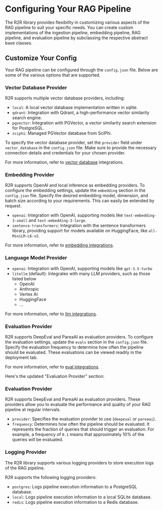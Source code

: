# Configuring Your RAG Pipeline

The R2R library provides flexibility in customizing various aspects of the RAG pipeline to suit your specific needs. You can create custom implementations of the ingestion pipeline, embedding pipeline, RAG pipeline, and evaluation pipeline by subclassing the respective abstract base classes.

## Customize Your Config

Your RAG pipeline can be configured through the `config.json` file. Below are some of the various options that are supported.

### Vector Database Provider

R2R supports multiple vector database providers, including:

- `local`: A local vector database implementation written in sqlite.
- `qdrant`: Integration with Qdrant, a high-performance vector similarity search engine.
- `pgvector`: Integration with PGVector, a vector similarity search extension for PostgreSQL.
- `sciphi`: Managed PGVector database from SciPhi.

To specify the vector database provider, set the `provider` field under `vector_database` in the `config.json` file. Make sure to provide the necessary connection details and credentials for your chosen provider.

For more information, refer to [vector database](/integrations/vector-databases) integrations.

### Embedding Provider

R2R supports OpenAI and local inference as embedding providers. To configure the embedding settings, update the `embedding` section in the `config.json` file. Specify the desired embedding model, dimension, and batch size according to your requirements. This can easily be extended by request.

- `openai`: Integration with OpenAI, supporting models like `text-embedding-3-small` and `text-embedding-3-large`.
- `sentence-transformers`: Integration with the sentence transformers library, providing support for models available on HuggingFace, like `all-MiniLM-L6-v2`.

For more information, refer to [embedding integrations](/integrations/embedding-model).


### Language Model Provider

- `openai`: Integration with OpenAI, supporting models like `gpt-3.5-turbo`
- `litellm` (default): Integrates with many LLM providers, such as those listed below
  - OpenAI
  - Anthropic
  - Vertex AI
  - HuggingFace
  - ...

For more information, refer to [llm integrations](/integrations/llm-provider).

### Evaluation Provider

R2R supports DeepEval and PareaAI as evaluation providers. To configure the evaluation settings, update the `evals` section in the `config.json` file. Specify the evaluation frequency to determine how often the pipeline should be evaluated. These evaluations can be viewed readily in the deployment tab.

For more information, refer to [eval integrations](/integrations/evals).

Here's the updated "Evaluation Provider" section:

### Evaluation Provider

R2R supports DeepEval and PareaAI as evaluation providers. These providers allow you to evaluate the performance and quality of your RAG pipeline at regular intervals.
- `provider`: Specifies the evaluation provider to use (`deepeval` or `pareaai`).
- `frequency`: Determines how often the pipeline should be evaluated. It represents the fraction of queries that should trigger an evaluation. For example, a frequency of `0.1` means that approximately 10% of the queries will be evaluated.

### Logging Provider

The R2R library supports various logging providers to store execution logs of the RAG pipeline. 

R2R supports the following logging providers:

- `postgres`: Logs pipeline execution information to a PostgreSQL database.
- `local`: Logs pipeline execution information to a local SQLite database.
- `redis`: Logs pipeline execution information to a Redis database.
